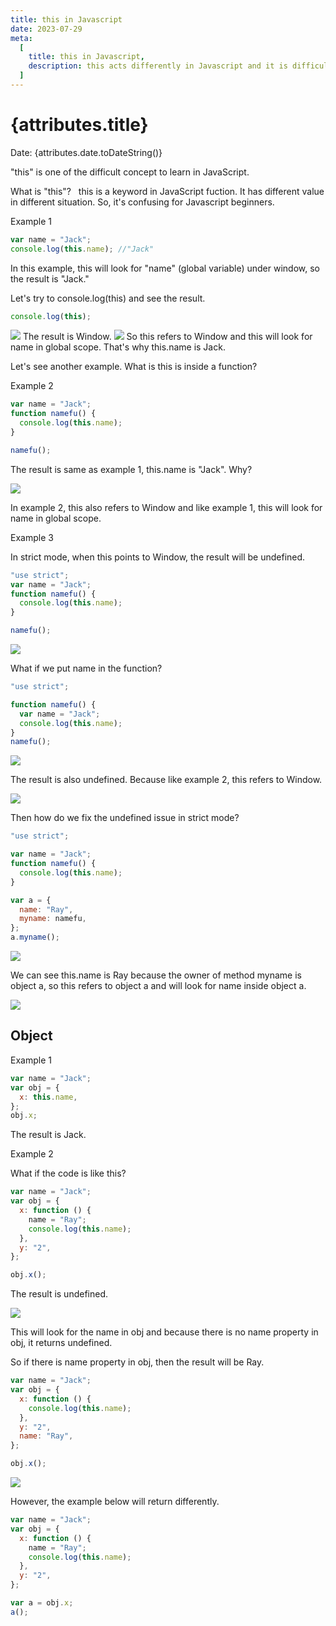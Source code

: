 ```yaml
---
title: this in Javascript
date: 2023-07-29
meta:
  [
    title: this in Javascript,
    description: this acts differently in Javascript and it is difficult to understand. But it is an important keyword in Javascript.,
  ]
---
```


# {attributes.title}

Date: {attributes.date.toDateString()} &nbsp;

"this" is one of the difficult concept to learn in JavaScript.

What is "this"? &nbsp;
this is a keyword in JavaScript fuction. It has different value in different situation. So, it's confusing for Javascript beginners.

Example 1

```js
var name = "Jack";
console.log(this.name); //"Jack"
```

In this example, this will look for "name" (global variable) under window, so the result is "Jack."

Let's try to console.log(this) and see the result.

```js
console.log(this);
```

<img src="https://i.imgur.com/BUDvLne.png" />
The result is Window.
<img src="https://i.imgur.com/9gqMYEO.png" />
So this refers to Window and this will look for name in global scope. That's why
this.name is Jack.

Let's see another example. What is this is inside a function?

Example 2

```js
var name = "Jack";
function namefu() {
  console.log(this.name);
}

namefu();
```

The result is same as example 1, this.name is "Jack". Why?

<img src="https://i.imgur.com/J2r4zMz.png" />

In example 2, this also refers to Window and like example 1, this will look for name in global scope.

Example 3

In strict mode, when this points to Window, the result will be undefined.

```js
"use strict";
var name = "Jack";
function namefu() {
  console.log(this.name);
}

namefu();
```

<img src="https://i.imgur.com/mQ9vsqR.png" />

What if we put name in the function?

```js
"use strict";

function namefu() {
  var name = "Jack";
  console.log(this.name);
}
namefu();
```

<img src="https://i.imgur.com/mQ9vsqR.png" />

The result is also undefined. Because like example 2, this refers to Window.

<img src="https://i.imgur.com/J2r4zMz.png" />

Then how do we fix the undefined issue in strict mode?

```js
"use strict";

var name = "Jack";
function namefu() {
  console.log(this.name);
}

var a = {
  name: "Ray",
  myname: namefu,
};
a.myname();
```

<img src="https://i.imgur.com/YHOVvHo.png" />

We can see this.name is Ray because the owner of method myname is object a, so this refers to object a and will look for name inside object a.

<img src="https://i.imgur.com/g0d4pmK.png" />

## Object

Example 1

```js
var name = "Jack";
var obj = {
  x: this.name,
};
obj.x;
```

The result is Jack.

Example 2

What if the code is like this?

```js
var name = "Jack";
var obj = {
  x: function () {
    name = "Ray";
    console.log(this.name);
  },
  y: "2",
};

obj.x();
```

The result is undefined.

<img src="https://i.imgur.com/EFXCmA8.png" />

This will look for the name in obj and because there is no name property in obj, it returns undefined.

So if there is name property in obj, then the result will be Ray.

```js
var name = "Jack";
var obj = {
  x: function () {
    console.log(this.name);
  },
  y: "2",
  name: "Ray",
};

obj.x();
```

<img src="https://i.imgur.com/1iJ7Xfv.png" />

However, the example below will return differently.

```js
var name = "Jack";
var obj = {
  x: function () {
    name = "Ray";
    console.log(this.name);
  },
  y: "2",
};

var a = obj.x;
a();
```
